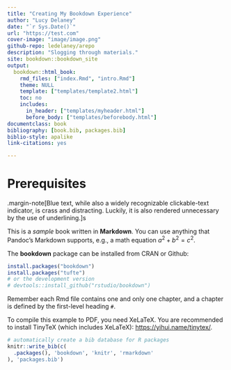 ```yaml
--- 
title: "Creating My Bookdown Experience"
author: "Lucy Delaney"
date: "`r Sys.Date()`"
url: "https://test.com"
cover-image: "image/image.png"
github-repo: ledelaney/arepo
description: "Slogging through materials."
site: bookdown::bookdown_site
output:
  bookdown::html_book:
    rmd_files: ["index.Rmd", "intro.Rmd"]
    theme: NULL
    template: ["templates/template2.html"]
    toc: no
    includes:
      in_header: ["templates/myheader.html"]
      before_body: ["templates/beforebody.html"]
documentclass: book
bibliography: [book.bib, packages.bib]
biblio-style: apalike
link-citations: yes

---
```


# Prerequisites

.margin-note[Blue text, while also a widely recognizable clickable-text indicator, is crass and distracting. Luckily, it is also rendered unnecessary by the use of underlining.]s

This is a _sample_ book written in **Markdown**. You can use anything that Pandoc's Markdown supports, e.g., a math equation $a^2 + b^2 = c^2$.

The **bookdown** package can be installed from CRAN or Github:

```r
install.packages("bookdown")
install.packages("tufte")
# or the development version
# devtools::install_github("rstudio/bookdown")
```

Remember each Rmd file contains one and only one chapter, and a chapter is defined by the first-level heading `#`.

To compile this example to PDF, you need XeLaTeX. You are recommended to install TinyTeX (which includes XeLaTeX): <https://yihui.name/tinytex/>.

```r
# automatically create a bib database for R packages
knitr::write_bib(c(
  .packages(), 'bookdown', 'knitr', 'rmarkdown'
), 'packages.bib')
```
